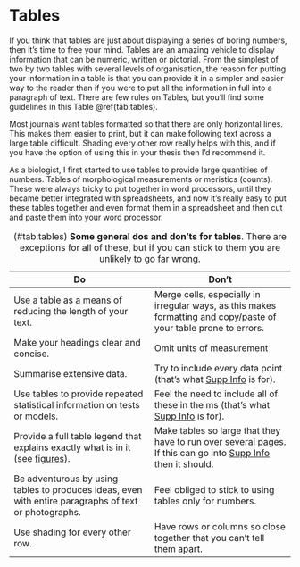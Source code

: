 # Tables {#tables}

If you think that tables are just about displaying a series of boring numbers, then it’s time to free your mind. Tables are an amazing vehicle to display information that can be numeric, written or pictorial. From the simplest of two by two tables with several levels of organisation, the reason for putting your information in a table is that you can provide it in a simpler and easier way to the reader than if you were to put all the information in full into a paragraph of text. There are few rules on Tables, but you'll find some guidelines in this Table \@ref(tab:tables). 

Most journals want tables formatted so that there are only horizontal lines. This makes them easier to print, but it can make following text across a large table difficult. Shading every other row really helps with this, and if you have the option of using this in your thesis then I'd recommend it.

As a biologist, I first started to use tables to provide large quantities of numbers. Tables of morphological measurements or meristics (counts). These were always tricky to put together in word processors, until they became better integrated with spreadsheets, and now it’s really easy to put these tables together and even format them in a spreadsheet and then cut and paste them into your word processor. 

Table: (\#tab:tables) **Some general dos and don'ts for tables**. There are exceptions for all of these, but if you can stick to them you are unlikely to go far wrong.

| **Do** | **Don't** |
|------|------|
| Use a table as a means of reducing the length of your text. |  Merge cells, especially in irregular ways, as this makes formatting and copy/paste of your table prone to errors. |
| Make your headings clear and concise. | Omit units of measurement |
| Summarise extensive data. | Try to include every data point (that's what [Supp Info](#suppInfo) is for). |
| Use tables to provide repeated statistical information on tests or models. | Feel the need to include all of these in the ms  (that's what [Supp Info](#suppInfo) is for). |
| Provide a full table legend that explains exactly what is in it (see [figures](#figures)). | Make tables so large that they have to run over several pages. If this can go into [Supp Info](#suppInfo) then it should. |
| Be adventurous by using tables to produces ideas, even with entire paragraphs of text or photographs. | Feel obliged to stick to using tables only for numbers. |
| Use shading for every other row. | Have rows or columns so close together that you can't tell them apart. |
